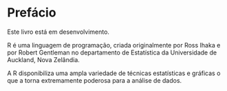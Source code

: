 # Prefácio {.unnumbered}

Este livro está em desenvolvimento.

R é uma linguagem de programação, criada originalmente por Ross Ihaka e por Robert Gentleman no departamento de Estatística da Universidade de Auckland, Nova Zelândia.

A R disponibiliza uma ampla variedade de técnicas estatísticas e gráficas o que a torna extremamente poderosa para a análise de dados.